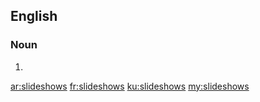 ==English==

===Noun===
{{head|en}}

# {{plural of|slideshow}}

[[ar:slideshows]]
[[fr:slideshows]]
[[ku:slideshows]]
[[my:slideshows]]